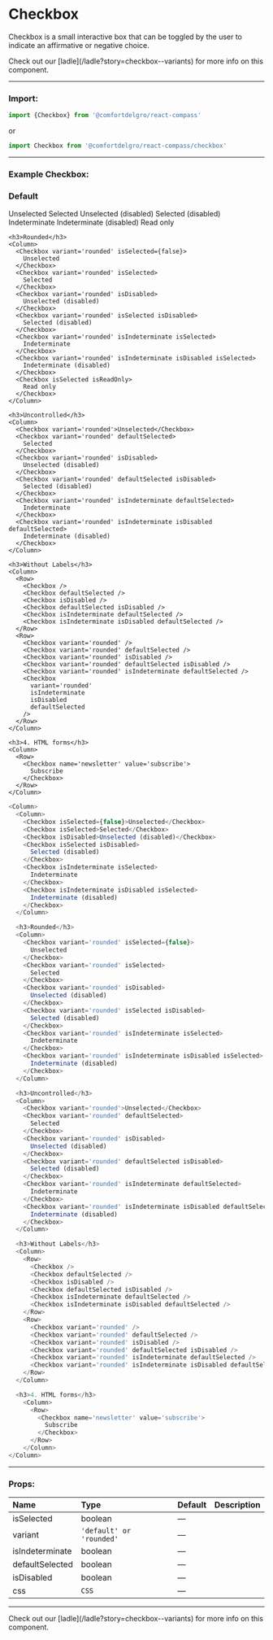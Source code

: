 
# Checkbox

Checkbox is a small interactive box that can be toggled by the user to indicate an affirmative or negative choice.

<Callout>
  Check out our [ladle](/ladle?story=checkbox--variants) for more info on this
  component.
</Callout>

---

### Import:

```js
import {Checkbox} from '@comfortdelgro/react-compass'
```

or

```js
import Checkbox from '@comfortdelgro/react-compass/checkbox'
```

---

### Example Checkbox:

<section className={styles.avatarShowcaseContainer}>
 <Column>
    <h3>Default</h3>
    <Column>
      <Checkbox isSelected={false}>Unselected</Checkbox>
      <Checkbox isSelected>Selected</Checkbox>
      <Checkbox isDisabled>Unselected (disabled)</Checkbox>
      <Checkbox isSelected isDisabled>
        Selected (disabled)
      </Checkbox>
      <Checkbox isIndeterminate isSelected>
        Indeterminate
      </Checkbox>
      <Checkbox isIndeterminate isDisabled isSelected>
        Indeterminate (disabled)
      </Checkbox>
      <Checkbox isSelected isReadOnly>
        Read only
      </Checkbox>
    </Column>

    <h3>Rounded</h3>
    <Column>
      <Checkbox variant='rounded' isSelected={false}>
        Unselected
      </Checkbox>
      <Checkbox variant='rounded' isSelected>
        Selected
      </Checkbox>
      <Checkbox variant='rounded' isDisabled>
        Unselected (disabled)
      </Checkbox>
      <Checkbox variant='rounded' isSelected isDisabled>
        Selected (disabled)
      </Checkbox>
      <Checkbox variant='rounded' isIndeterminate isSelected>
        Indeterminate
      </Checkbox>
      <Checkbox variant='rounded' isIndeterminate isDisabled isSelected>
        Indeterminate (disabled)
      </Checkbox>
      <Checkbox isSelected isReadOnly>
        Read only
      </Checkbox>
    </Column>

    <h3>Uncontrolled</h3>
    <Column>
      <Checkbox variant='rounded'>Unselected</Checkbox>
      <Checkbox variant='rounded' defaultSelected>
        Selected
      </Checkbox>
      <Checkbox variant='rounded' isDisabled>
        Unselected (disabled)
      </Checkbox>
      <Checkbox variant='rounded' defaultSelected isDisabled>
        Selected (disabled)
      </Checkbox>
      <Checkbox variant='rounded' isIndeterminate defaultSelected>
        Indeterminate
      </Checkbox>
      <Checkbox variant='rounded' isIndeterminate isDisabled defaultSelected>
        Indeterminate (disabled)
      </Checkbox>
    </Column>

    <h3>Without Labels</h3>
    <Column>
      <Row>
        <Checkbox />
        <Checkbox defaultSelected />
        <Checkbox isDisabled />
        <Checkbox defaultSelected isDisabled />
        <Checkbox isIndeterminate defaultSelected />
        <Checkbox isIndeterminate isDisabled defaultSelected />
      </Row>
      <Row>
        <Checkbox variant='rounded' />
        <Checkbox variant='rounded' defaultSelected />
        <Checkbox variant='rounded' isDisabled />
        <Checkbox variant='rounded' defaultSelected isDisabled />
        <Checkbox variant='rounded' isIndeterminate defaultSelected />
        <Checkbox
          variant='rounded'
          isIndeterminate
          isDisabled
          defaultSelected
        />
      </Row>
    </Column>

    <h3>4. HTML forms</h3>
    <Column>
      <Row>
        <Checkbox name='newsletter' value='subscribe'>
          Subscribe
        </Checkbox>
      </Row>
    </Column>

  </Column>
</section>

```js
<Column>
  <Column>
    <Checkbox isSelected={false}>Unselected</Checkbox>
    <Checkbox isSelected>Selected</Checkbox>
    <Checkbox isDisabled>Unselected (disabled)</Checkbox>
    <Checkbox isSelected isDisabled>
      Selected (disabled)
    </Checkbox>
    <Checkbox isIndeterminate isSelected>
      Indeterminate
    </Checkbox>
    <Checkbox isIndeterminate isDisabled isSelected>
      Indeterminate (disabled)
    </Checkbox>
  </Column>

  <h3>Rounded</h3>
  <Column>
    <Checkbox variant='rounded' isSelected={false}>
      Unselected
    </Checkbox>
    <Checkbox variant='rounded' isSelected>
      Selected
    </Checkbox>
    <Checkbox variant='rounded' isDisabled>
      Unselected (disabled)
    </Checkbox>
    <Checkbox variant='rounded' isSelected isDisabled>
      Selected (disabled)
    </Checkbox>
    <Checkbox variant='rounded' isIndeterminate isSelected>
      Indeterminate
    </Checkbox>
    <Checkbox variant='rounded' isIndeterminate isDisabled isSelected>
      Indeterminate (disabled)
    </Checkbox>
  </Column>

  <h3>Uncontrolled</h3>
  <Column>
    <Checkbox variant='rounded'>Unselected</Checkbox>
    <Checkbox variant='rounded' defaultSelected>
      Selected
    </Checkbox>
    <Checkbox variant='rounded' isDisabled>
      Unselected (disabled)
    </Checkbox>
    <Checkbox variant='rounded' defaultSelected isDisabled>
      Selected (disabled)
    </Checkbox>
    <Checkbox variant='rounded' isIndeterminate defaultSelected>
      Indeterminate
    </Checkbox>
    <Checkbox variant='rounded' isIndeterminate isDisabled defaultSelected>
      Indeterminate (disabled)
    </Checkbox>
  </Column>

  <h3>Without Labels</h3>
  <Column>
    <Row>
      <Checkbox />
      <Checkbox defaultSelected />
      <Checkbox isDisabled />
      <Checkbox defaultSelected isDisabled />
      <Checkbox isIndeterminate defaultSelected />
      <Checkbox isIndeterminate isDisabled defaultSelected />
    </Row>
    <Row>
      <Checkbox variant='rounded' />
      <Checkbox variant='rounded' defaultSelected />
      <Checkbox variant='rounded' isDisabled />
      <Checkbox variant='rounded' defaultSelected isDisabled />
      <Checkbox variant='rounded' isIndeterminate defaultSelected />
      <Checkbox variant='rounded' isIndeterminate isDisabled defaultSelected />
    </Row>
  </Column>

  <h3>4. HTML forms</h3>
    <Column>
      <Row>
        <Checkbox name='newsletter' value='subscribe'>
          Subscribe
        </Checkbox>
      </Row>
    </Column>
</Column>
```

---

### Props:

| Name            | Type                     | Default | Description |
| :-------------- | :----------------------- | :------ | :---------- |
| isSelected      | boolean                  | —       |             |
| variant         | `'default' or 'rounded'` | —       |             |
| isIndeterminate | boolean                  | —       |             |
| defaultSelected | boolean                  | —       |             |
| isDisabled      | boolean                  | —       |             |
| css             | `CSS`                    | —       |             |

---

<Callout>
  Check out our [ladle](/ladle?story=checkbox--variants) for more info on this
  component.
</Callout>
